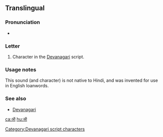 {{Devanagari character info|hex=911|name=DEVANAGARI LETTER CANDRA O}}
==Translingual==

===Pronunciation===
*{{IPA|/ɔ/|lang=mul}}

===Letter===
{{head|mul}}

# Character in the [[Devanagari]] script.

===Usage notes===
This sound (and character) is not native to Hindi, and was invented for use in English loanwords.

===See also===
* [[w:Devanagari|Devanagari]]

[[Category:Devanagari script characters]]

[[ca:ऑ]]
[[hu:ऑ]]